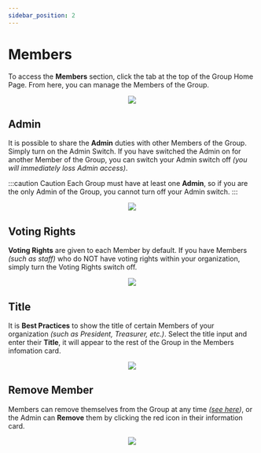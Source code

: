 ```yaml
---
sidebar_position: 2
---
```



# Members

To access the **Members** section, click the tab at the top of the Group Home Page. From here, you can manage the Members of the Group.

<center>
	<img src={useBaseUrl('/img/administration/members-0.gif')} />
</center>

## Admin

It is possible to share the **Admin** duties with other Members of the Group. Simply turn on the Admin Switch. If you have switched the Admin on for another Member of the Group, you can switch your Admin switch off _(you will immediately loss Admin access)_.

:::caution Caution
Each Group must have at least one **Admin**, so if you are the only Admin of the Group, you cannot turn off your Admin switch.
:::

<center>
	<img src={useBaseUrl('/img/administration/members-admin.gif')} />
</center>

## Voting Rights

**Voting Rights** are given to each Member by default. If you have Members _(such as staff)_ who do NOT have voting rights within your organization, simply turn the Voting Rights switch off.

<center>
	<img src={useBaseUrl('/img/administration/members-voting.gif')} />
</center>

## Title

It is **Best Practices** to show the title of certain Members of your organization _(such as President, Treasurer, etc.)_. Select the title input and enter their **Title**, it will appear to the rest of the Group in the Members infomation card.

<center>
	<img src={useBaseUrl('/img/administration/members-title.gif')} />
</center>

## Remove Member

Members can remove themselves from the Group at any time _([see here](../../docs/started/groupHome#resign))_, or the Admin can **Remove** them by clicking the red icon in their information card.

<center>
	<img src={useBaseUrl('/img/administration/members-remove.gif')} />
</center>
